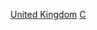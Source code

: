 {{Commonscat|Philanthropists from the United Kingdom}}

[[Category:各國慈善家|United Kingdom]]
[[Category:各职业英国人|C]]